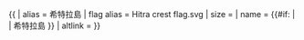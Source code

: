 {{ {{{1<noinclude>|country showdata</noinclude>}}}
| alias = 希特拉島
| flag alias = Hitra crest flag.svg
| size = {{{size|}}}
| name = {{#if: {{{name|}}} | {{{name|}}} | 希特拉島 }}
| altlink = {{{altlink|}}}
}}